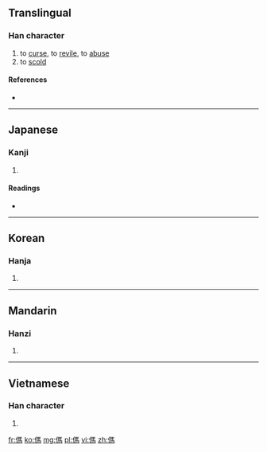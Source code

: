 ==Translingual==

===Han character===
{{Han char|rn=9|rad=人|as=10|sn=12|four=2122<sub>7</sub>|canj=人尸手火 (OSQF)}}

# to [[curse]], to [[revile]], to [[abuse]]
# to [[scold]]

====References====
* {{Han ref|kx=0113.010|dkj=00947|dj=0240.110|hdz=10200.020|uh=508C|ud=20620|bh=D858|bd=55384}}

----

==Japanese==

===Kanji===
{{ja-kanji|grade=|rs=人10}}

# {{defn|lang=ja|sort=人10}}

====Readings====
* {{ja-readings|on=[[ば]] (ba), [[め]] (me)|kun=[[ののしる]] (nonoshiru)}}

----

==Korean==

===Hanja===
{{ko-hanja|hangeul=마|rv=ma|mr=ma}}

# {{defn|lang=ko|sort=人10}}

----

==Mandarin==

===Hanzi===
{{cmn-hanzi|pin=[[mà]] ([[ma4]])|wg=ma<sup>4</sup>}}

# {{defn|lang=cmn|sort=人10}}

----

==Vietnamese==

===Han character===
{{vi-hantu|[[má]]|rs=人10}}

# {{defn|lang=vi|sort=人10}}

[[fr:傌]]
[[ko:傌]]
[[mg:傌]]
[[pl:傌]]
[[vi:傌]]
[[zh:傌]]